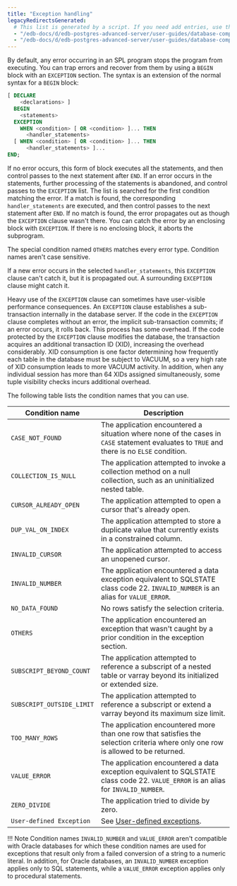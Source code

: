 ```yaml
---
title: "Exception handling"
legacyRedirectsGenerated:
  # This list is generated by a script. If you need add entries, use the `legacyRedirects` key.
  - "/edb-docs/d/edb-postgres-advanced-server/user-guides/database-compatibility-for-oracle-developers-guide/9.6/Database_Compatibility_for_Oracle_Developers_Guide_v9.6.1.068.html"
  - "/edb-docs/d/edb-postgres-advanced-server/user-guides/database-compatibility-for-oracle-developers-guide/9.5/Database_Compatibility_for_Oracle_Developers_Guide.1.162.html"
---
```


<div id="exception_handling" class="registered_link"></div>

By default, any error occurring in an SPL program stops the program from executing. You can trap errors and recover from them by using a `BEGIN` block with an `EXCEPTION` section. The syntax is an extension of the normal syntax for a `BEGIN` block:

```sql
[ DECLARE
    <declarations> ]
  BEGIN
    <statements>
  EXCEPTION
    WHEN <condition> [ OR <condition> ]... THEN
      <handler_statements>
  [ WHEN <condition> [ OR <condition> ]... THEN
      <handler_statements> ]...
END;
```

If no error occurs, this form of block executes all the statements, and then control passes to the next statement after `END`. If an error occurs in the statements, further processing of the statements is abandoned, and control passes to the `EXCEPTION` list. The list is searched for the first condition matching the error. If a match is found, the corresponding `handler_statements` are executed, and then control passes to the next statement after `END`. If no match is found, the error propagates out as though the `EXCEPTION` clause wasn't there. You can catch the error by an enclosing block with `EXCEPTION`. If there is no enclosing block, it aborts the subprogram.

The special condition named `OTHERS` matches every error type. Condition names aren't case sensitive.

If a new error occurs in the selected `handler_statements`, this `EXCEPTION` clause can't catch it, but it is propagated out. A surrounding `EXCEPTION` clause might catch it.

Heavy use of the `EXCEPTION` clause can sometimes have user-visible performance consequences. An `EXCEPTION` clause establishes a sub-transaction internally in the database server. If the code in the `EXCEPTION` clause completes without an error, the implicit sub-transaction commits; if an error occurs, it rolls back. This process has some overhead. If the code protected by the `EXCEPTION` clause modifies the database, the transaction acquires an additional transaction ID (XID), increasing the overhead considerably. XID consumption is one factor determining how frequently each table in the database must be subject to VACUUM, so a very high rate of XID consumption leads to more VACUUM activity. In addition, when any individual session has more than 64 XIDs assigned simultaneously, some tuple visibility checks incurs additional overhead. 

The following table lists the condition names that you can use.

| Condition name            | Description                                                                                                                                   |
| ------------------------- | --------------------------------------------------------------------------------------------------------------------------------------------- |
| `CASE_NOT_FOUND`          | The application encountered a situation where none of the cases in `CASE` statement evaluates to `TRUE` and there is no `ELSE` condition. |
| `COLLECTION_IS_NULL`      | The application attempted to invoke a collection method on a null collection, such as an uninitialized nested table.                       |
| `CURSOR_ALREADY_OPEN`     | The application attempted to open a cursor that's already open.                                                                          |
| `DUP_VAL_ON_INDEX`        | The application attempted to store a duplicate value that currently exists in a constrained column.                                   |
| `INVALID_CURSOR`          | The application attempted to access an unopened cursor.                                                                                   |
| `INVALID_NUMBER`          | The application encountered a data exception equivalent to SQLSTATE class code 22. `INVALID_NUMBER` is an alias for `VALUE_ERROR`.      |
| `NO_DATA_FOUND`           | No rows satisfy the selection criteria.                                                                                                       |
| `OTHERS`                  | The application encountered an exception that wasn't caught by a prior condition in the exception section.                           |
| `SUBSCRIPT_BEYOND_COUNT`  | The application attempted to reference a subscript of a nested table or varray beyond its initialized or extended size.                   |
| `SUBSCRIPT_OUTSIDE_LIMIT` | The application attempted to reference a subscript or extend a varray beyond its maximum size limit.                                      |
| `TOO_MANY_ROWS`           | The application encountered more than one row that satisfies the selection criteria where only one row is allowed to be returned.       |
| `VALUE_ERROR`             | The application encountered a data exception equivalent to SQLSTATE class code 22. `VALUE_ERROR` is an alias for `INVALID_NUMBER`.      |
| `ZERO_DIVIDE`             | The application tried to divide by zero.                                                                                                  |
| `User-defined Exception`  | See [User-defined exceptions](08_user_defined_exceptions/#user_defined_exceptions).                                                           |

!!! Note
    Condition names `INVALID_NUMBER` and `VALUE_ERROR` aren't compatible with Oracle databases for which these condition names are used for exceptions that result only from a failed conversion of a string to a numeric literal. In addition, for Oracle databases, an `INVALID_NUMBER` exception applies only to SQL statements, while a `VALUE_ERROR` exception applies only to procedural statements.
